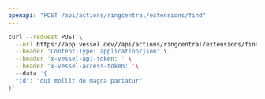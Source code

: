 ```yaml
---
openapi: "POST /api/actions/ringcentral/extensions/find"
---
```


<RequestExample>

```bash Request
curl --request POST \
  --url https://app.vessel.dev//api/actions/ringcentral/extensions/find \
  --header 'Content-Type: application/json' \
  --header 'x-vessel-api-token: ' \
  --header 'x-vessel-access-token: '\ 
  --data '{
  "id": "qui mollit do magna pariatur"
}'
```

</RequestExample>


      